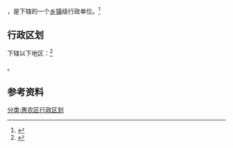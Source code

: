 {{中国乡级行政区|64/02/05/402/000}}

'''{{PAGENAMEBASE}}'''，是{{PRC admin/fullname|64/02/05/402/000|3}}下辖的一个[[乡镇|乡镇]]级行政单位。<ref>{{PRC admin/ref sgc|{{PRC admin/parent|64/02/05/402/000}}}}</ref>

== 行政区划 ==

{{PAGENAMEBASE}}下辖以下地区：<ref>{{PRC admin/ref sgc|64/02/05/402/000}}</ref>

{{PRC admin/children|64/02/05/402/000}}。

== 参考资料 ==

{{reflist}}

{{行政区划小作品}}
{{惠农区行政区划}}
[[分类:惠农区行政区划|分类:惠农区行政区划]]
